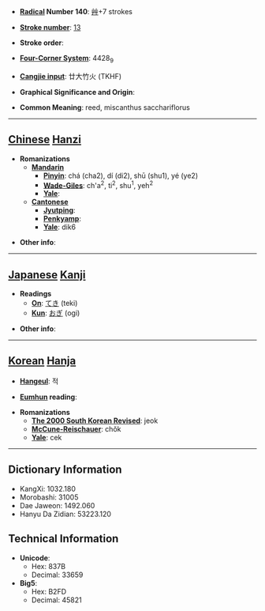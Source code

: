 * '''[[Wiktionary:Chinese radical index| Radical]] Number 140''': [[Wiktionary:Chinese radical index 艸|艸]]+7 strokes

* '''[[Wiktionary:Chinese total strokes index|Stroke number]]''': [[Wiktionary:Chinese total strokes index 13|13]]

* '''Stroke order''': 

* '''[[Wiktionary:Chinese four corner index|Four-Corner System]]''': 4428<sub>9</sub>

* '''[[Wiktionary:Chinese Cangjie index|Cangjie input]]''': 廿大竹火 (TKHF)

* '''Graphical Significance and Origin''': 

* '''Common Meaning''': reed, miscanthus sacchariflorus

----

== [[Chinese]] [[Hanzi]] ==

* '''Romanizations'''
** '''[[Mandarin]]'''
*** '''[[Pinyin]]''': chá (cha2), dí (di2), shū (shu1), yé (ye2)
*** '''[[Wade-Giles]]''': ch'a<sup>2</sup>, ti<sup>2</sup>, shu<sup>1</sup>, yeh<sup>2</sup>
*** '''[[Yale]]''': 
** '''[[Cantonese]]'''
*** '''[[Jyutping]]''':
*** '''[[Penkyamp]]''': 
*** '''[[Yale]]''': dik6

* '''Other info''': 

----

== [[Japanese]] [[Kanji]] ==

* '''Readings'''
** '''[[On]]''': [[てき]] (teki)
** '''[[Kun]]''': [[おぎ]] (ogi)

* '''Other info''':  

----

== [[Korean]] [[Hanja]] ==

* '''[[Hangeul]]''': 적

* '''[[Eumhun]] reading''': 

* '''Romanizations'''
** '''[[The 2000 South Korean Revised Romanization|The 2000 South Korean Revised]]''': jeok
** '''[[McCune-Reischauer]]''': chŏk
** '''[[Yale]]''': cek

----

== Dictionary Information ==

* KangXi: 1032.180
* Morobashi: 31005
* Dae Jaweon: 1492.060
* Hanyu Da Zidian: 53223.120

== Technical Information ==

* '''Unicode''':
** Hex: 837B
** Decimal: 33659
* '''Big5''':
** Hex: B2FD
** Decimal: 45821